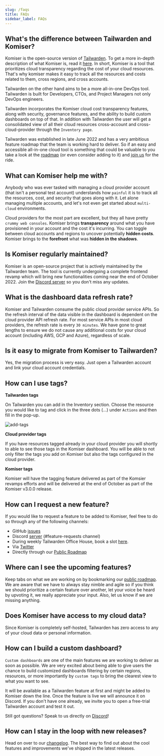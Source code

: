```yaml
---
slug: /faqs
title: FAQs
sidebar_label: FAQs
---
```


## What's the difference between Tailwarden and Komiser?

Komiser is the open-source version of [Tailwarden](https://www.tailwarden.com/). To get a more in-depth description of what Komiser is, read it [here](/docs/Introduction/what-is-komiser.md). In short, Komiser is a tool that prioritizes cloud transparency regarding the cost of your cloud resources. That's why komiser makes it easy to track all the resources and costs related to them, cross regions, and cross accounts. 

Tailwarden on the other hand aims to be a more all-in-one DevOps tool. Tailwarden is built for Developers, CTOs, and Project Managers not only DevOps engineers. 

Tailwarden incorporates the Komiser cloud cost transparency features, along with security, governance features, and the ability to build custom dashboards on top of that. In addition with Tailwarden the user will get a consolidated view of all their cloud resources cross-account and cross-cloud-provider through the `Inventory page`. 

Tailwarden was established in late June 2022 and has a very ambitious feature roadmap that the team is working hard to deliver. So if an easy and accessible all-in-one cloud tool is something that could be valuable to you take a look at the [roadmap](https://tailwarden.canny.io/) (or even consider adding to it) and [join us](https://discord.tailwarden.com) for the ride. 

## What can Komiser help me with? 

Anybody who was ever tasked with managing a cloud provider account (that isn't a personal test account) understands how `painful` it is to track all the resources, cost, and security that goes along with it. Let alone managing multiple accounts, and let's not even get started about `multi-cloud` environments. 

Cloud providers for the most part are excellent, but they all have pretty `crummy web consoles`. Komiser brings **transparency** around what you have provisioned in your account and the cost it's incurring. You can toggle between cloud accounts and regions to uncover potentially **hidden costs**. Komiser brings to the **forefront** what was **hidden in the shadows**. 

## Is Komiser regularly maintained?

Komiser is an open-source project that is actively maintained by the Tailwarden team. The tool is currently undergoing a complete frontend revamp which will bring new functionalities coming near the end of October 2022. Join the [Discord server](https://discord.tailwarden.com) so you don't miss any updates.

## What is the dashboard data refresh rate?

Komiser and Tailwarden consume the public cloud provider service APIs. So the refresh interval of the data visible in the dashboard is dependent on the cloud provider API refresh rate. For most service APIs in most cloud providers, the refresh rate is every `30 minutes`. We have gone to great lengths to ensure we do not cause any additional costs for your cloud account (including AWS, GCP and Azure), regardless of scale.

## Is it easy to migrate from Komiser to Tailwarden?

Yes, the migration process is very easy. Just open a Tailwarden account and link your cloud account credentials.

## How can I use tags?


**Tailwarden tags**

On Tailwarden you can add in the Inventory section. Choose the resource you would like to tag and click in the three dots (...) under `Actions` and then fill in the pop-up.

![add-tags](../../static/img/add-tags.png)

**Cloud provider tags**

If you have resources tagged already in your cloud provider you will shortly to able to see those tags in the Komiser dashboard. You will be able to not only filter the tags you add on Komiser but also the tags configured in the cloud provider. 

**Komiser tags** 

Komiser will have the tagging feature delivered as part of the Komsier revamps efforts and will be delivered at the end of October as part of the Komiser v3.0.0 release. 

## How can I request a new feature?

If you would like to request a feature to be added to Komiser, feel free to do so through any of the following channels: 
- GitHub [issues](https://github.com/tailwarden/komiser/issues)
- Discord [server](https://discord.tailwarden.com) (#feature-requests channel)
- During weekly Tailwarden Office House, book a slot [here](https://calendly.com/jake-tailwarden). 
- Via [Twitter](https://twitter.com/tailwarden) 
- Directly through our [Public Roadmap](https://roadmap.tailwarden.com/komiser)

## Where can I see the upcoming features?

Keep tabs on what we are working on by bookmarking our [public roadmap](https://tailwarden.canny.io/). We are aware that we have to always stay nimble and agile so if you think we should prioritize a certain feature over another, let your voice be heard by upvoting it, we really appreciate your input. Also, let us know if we are missing anything. 

## Does Komiser have access to my cloud data?

Since Komiser is completely self-hosted, Tailwarden has zero access to any of your cloud data or personal information. 

## How can I build a custom dashboard? 

`Custom dashboards` are one of the main features we are working to deliver as soon as possible. We are very excited about being able to give users the chance to build customized dashboards filtering by certain regions, resources, or more importantly by `custom tags` to bring the clearest view to what you want to see. 

It will be available as a Tailwarden feature at first and might be added to Komiser down the line. Once the feature is live we will announce it on Discord. If you don't have one already, we invite you to open a free-trial Tailwarden account and test it out.

Still got questions? Speak to us directly on [Discord](https://discord.tailwarden.com)! 

## How can I stay in the loop with new releases?

Head on over to our [changelog](https://www.tailwarden.com/changelog). The best way to find out about the cool features and improvements we've shipped in the latest releases.